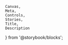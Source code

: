     Canvas,
    Meta,
    Controls,
    Stories,
    Title,
    Description
} from '@storybook/blocks';

<Meta of={selectStories} />

<Title of={selectStories} />

Select is a control for selecting among a set of options. It's also known as a **dropdown** or a **select-only combobox**.

The value comes from the `value` of the currently selected `nimble-list-option`, or, if no value exists for
that option, the option's content. Upon clicking on the element, the other options are visible. The user cannot
manually enter values, and thus the list cannot be filtered.

### Usage

See [Combobox, Select, & Menu Button Usage](?path=/docs/usage-combobox-select-menu-button--docs) for information about
when you should use this component.

See [Appearance Mode Usage](?path=/docs/usage-appearance-modes--docs) for information about when you should choose the
**underline**, **outline**, or **block** appearance.

<Canvas of={selectStories.outlineSelect} />
<Controls of={selectStories.outlineSelect} />
<Stories of={selectStories} />
